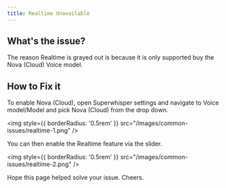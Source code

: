 ```yaml
---
title: Realtime Unavailable 
---
```


## What's the issue?

The reason Realtime is grayed out is because it is only supported buy the Nova (Cloud) Voice model.

## How to Fix it

To enable Nova (Cloud), open Superwhisper settings and navigate to Voice model/Model and pick Nova (Cloud) from the drop down.


<img
style={{ borderRadius: '0.5rem' }}
src="/images/common-issues/realtime-1.png"
/>

You can then enable the Realtime feature via the slider. 

<img
style={{ borderRadius: '0.5rem' }}
src="/images/common-issues/realtime-2.png"
/>

Hope this page helped solve your issue. Cheers.